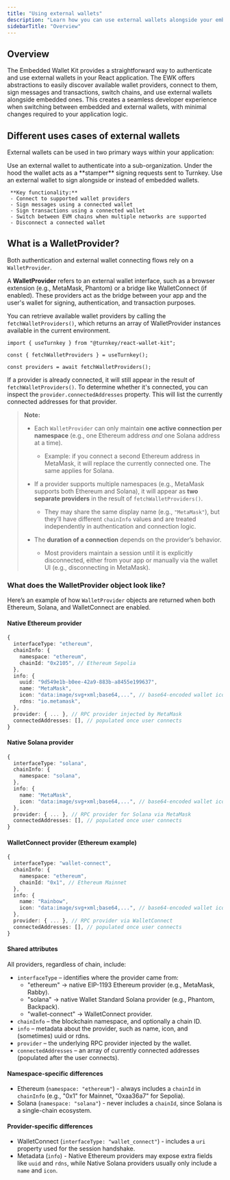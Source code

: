 ```yaml
---
title: "Using external wallets"
description: "Learn how you can use external wallets alongside your embedded wallets in your React app using Turnkey's abstractions."
sidebarTitle: "Overview"
---
```


## Overview
The Embedded Wallet Kit provides a straightforward way to authenticate and use external wallets in your React application. The EWK offers abstractions to easily discover available wallet providers, connect to them, sign messages and transactions, switch chains, and use external wallets alongside embedded ones. This creates a seamless developer experience when switching between embedded and external wallets, with minimal changes required to your application logic.

## Different uses cases of external wallets
External wallets can be used in two primary ways within your application:

<Steps>
  <Step title="Authentication">
    Use an external wallet to authenticate into a sub-organization. Under the hood the wallet acts as a **stamper** signing requests sent to Turnkey.  
  </Step>

  <Step title="Connecting">
    Use an external wallet to sign alongside or instead of embedded wallets.

     **Key functionality:**
     - Connect to supported wallet providers
     - Sign messages using a connected wallet
     - Sign transactions using a connected wallet
     - Switch between EVM chains when multiple networks are supported
     - Disconnect a connected wallet
  </Step>
</Steps>

## What is a WalletProvider?
Both authentication and external wallet connecting flows rely on a `WalletProvider`.

A **WalletProvider** refers to an external wallet interface, such as a browser extension (e.g., MetaMask, Phantom) or a bridge like WalletConnect (if enabled). These providers act as the bridge between your app and the user's wallet for signing, authentication, and transaction purposes.

You can retrieve available wallet providers by calling the `fetchWalletProviders()`, which returns an array of WalletProvider instances available in the current environment.
```tsx
import { useTurnkey } from "@turnkey/react-wallet-kit";

const { fetchWalletProviders } = useTurnkey();

const providers = await fetchWalletProviders();
```

If a provider is already connected, it will still appear in the result of `fetchWalletProviders()`. To determine whether it's connected, you can inspect the `provider.connectedAddresses` property. This will list the currently connected addresses for that provider.

> **Note:**  
> - Each `WalletProvider` can only maintain **one active connection per namespace** (e.g., one Ethereum address *and* one Solana address at a time).  
>   - Example: if you connect a second Ethereum address in MetaMask, it will replace the currently connected one. The same applies for Solana.  
>
> - If a provider supports multiple namespaces (e.g., MetaMask supports both Ethereum and Solana), it will appear as **two separate providers** in the result of `fetchWalletProviders()`.  
>   - They may share the same display name (e.g., `"MetaMask"`), but they’ll have different `chainInfo` values and are treated independently in authentication and connection logic.  
>
> - The **duration of a connection** depends on the provider’s behavior.  
>   - Most providers maintain a session until it is explicitly disconnected, either from your app or manually via the wallet UI (e.g., disconnecting in MetaMask).  

### What does the WalletProvider object look like?
Here’s an example of how `WalletProvider` objects are returned when both Ethereum, Solana, and WalletConnect are enabled.

#### Native Ethereum provider
```ts
{
  interfaceType: "ethereum",
  chainInfo: {
    namespace: "ethereum",
    chainId: "0x2105", // Ethereum Sepolia
  },
  info: {
    uuid: "9d549e1b-b0ee-42a9-883b-a8455e199637",
    name: "MetaMask",
    icon: "data:image/svg+xml;base64,...", // base64-encoded wallet icon
    rdns: "io.metamask",
  },
  provider: { ... }, // RPC provider injected by MetaMask
  connectedAddresses: [], // populated once user connects
}
```

#### Native Solana provider
```ts
{
  interfaceType: "solana",
  chainInfo: {
    namespace: "solana",
  },
  info: {
    name: "MetaMask",
    icon: "data:image/svg+xml;base64,...", // base64-encoded wallet icon
  },
  provider: { ... }, // RPC provider for Solana via MetaMask
  connectedAddresses: [], // populated once user connects
}
```

#### WalletConnect provider (Ethereum example)
```ts
{
  interfaceType: "wallet-connect",
  chainInfo: {
    namespace: "ethereum",
    chainId: "0x1", // Ethereum Mainnet
  },
  info: {
    name: "Rainbow",
    icon: "data:image/svg+xml;base64,...", // base64-encoded wallet icon
  },
  provider: { ... }, // RPC provider via WalletConnect
  connectedAddresses: [], // populated once user connects
}
```

#### Shared attributes

All providers, regardless of chain, include:
- `interfaceType` – identifies where the provider came from:
  - "ethereum" → native EIP-1193 Ethereum provider (e.g., MetaMask, Rabby).
  - "solana" → native Wallet Standard Solana provider (e.g., Phantom, Backpack).
  - "wallet-connect" → WalletConnect provider.
- `chainInfo` – the blockchain namespace, and optionally a chain ID.
- `info` – metadata about the provider, such as name, icon, and (sometimes) uuid or rdns.
- `provider` – the underlying RPC provider injected by the wallet.
- `connectedAddresses` – an array of currently connected addresses (populated after the user connects).

#### Namespace-specific differences
- Ethereum (`namespace: "ethereum"`) - always includes a `chainId` in `chainInfo` (e.g., "0x1" for Mainnet, "0xaa36a7" for Sepolia).
- Solana (`namespace: "solana"`) - never includes a `chainId`, since Solana is a single-chain ecosystem.

#### Provider-specific differences
- WalletConnect (`interfaceType: "wallet_connect"`) - includes a `uri` property used for the session handshake.
- Metadata (`info`) - Native Ethereum providers may expose extra fields like `uuid` and `rdns`, while Native Solana providers usually only include a `name` and `icon`.


